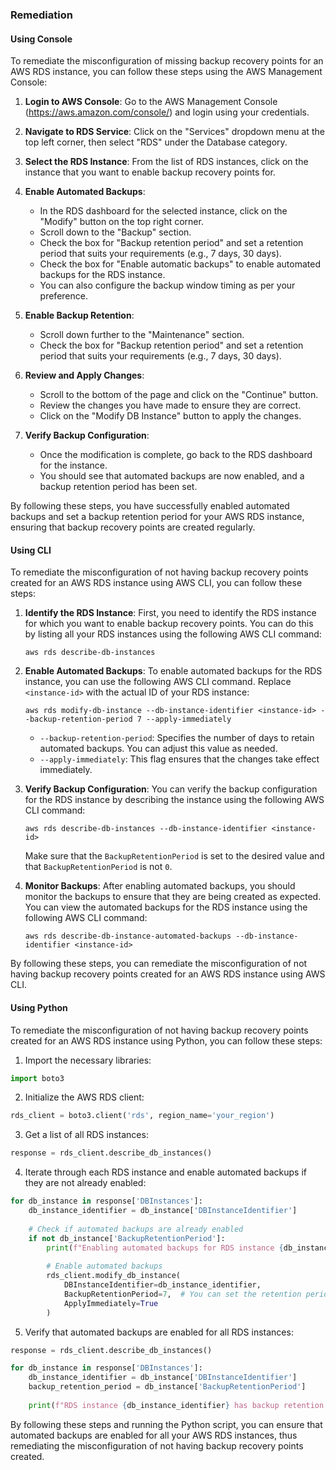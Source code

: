 ### Remediation

#### Using Console

To remediate the misconfiguration of missing backup recovery points for an AWS RDS instance, you can follow these steps using the AWS Management Console:

1. **Login to AWS Console**: Go to the AWS Management Console (https://aws.amazon.com/console/) and login using your credentials.

2. **Navigate to RDS Service**: Click on the "Services" dropdown menu at the top left corner, then select "RDS" under the Database category.

3. **Select the RDS Instance**: From the list of RDS instances, click on the instance that you want to enable backup recovery points for.

4. **Enable Automated Backups**:
   - In the RDS dashboard for the selected instance, click on the "Modify" button on the top right corner.
   - Scroll down to the "Backup" section.
   - Check the box for "Backup retention period" and set a retention period that suits your requirements (e.g., 7 days, 30 days).
   - Check the box for "Enable automatic backups" to enable automated backups for the RDS instance.
   - You can also configure the backup window timing as per your preference.

5. **Enable Backup Retention**: 
   - Scroll down further to the "Maintenance" section.
   - Check the box for "Backup retention period" and set a retention period that suits your requirements (e.g., 7 days, 30 days).

6. **Review and Apply Changes**:
   - Scroll to the bottom of the page and click on the "Continue" button.
   - Review the changes you have made to ensure they are correct.
   - Click on the "Modify DB Instance" button to apply the changes.

7. **Verify Backup Configuration**:
   - Once the modification is complete, go back to the RDS dashboard for the instance.
   - You should see that automated backups are now enabled, and a backup retention period has been set.

By following these steps, you have successfully enabled automated backups and set a backup retention period for your AWS RDS instance, ensuring that backup recovery points are created regularly.

#### Using CLI

To remediate the misconfiguration of not having backup recovery points created for an AWS RDS instance using AWS CLI, you can follow these steps:

1. **Identify the RDS Instance**: First, you need to identify the RDS instance for which you want to enable backup recovery points. You can do this by listing all your RDS instances using the following AWS CLI command:
   ```
   aws rds describe-db-instances
   ```

2. **Enable Automated Backups**: To enable automated backups for the RDS instance, you can use the following AWS CLI command. Replace `<instance-id>` with the actual ID of your RDS instance:
   ```
   aws rds modify-db-instance --db-instance-identifier <instance-id> --backup-retention-period 7 --apply-immediately
   ```
   - `--backup-retention-period`: Specifies the number of days to retain automated backups. You can adjust this value as needed.
   - `--apply-immediately`: This flag ensures that the changes take effect immediately.

3. **Verify Backup Configuration**: You can verify the backup configuration for the RDS instance by describing the instance using the following AWS CLI command:
   ```
   aws rds describe-db-instances --db-instance-identifier <instance-id>
   ```
   Make sure that the `BackupRetentionPeriod` is set to the desired value and that `BackupRetentionPeriod` is not `0`.

4. **Monitor Backups**: After enabling automated backups, you should monitor the backups to ensure that they are being created as expected. You can view the automated backups for the RDS instance using the following AWS CLI command:
   ```
   aws rds describe-db-instance-automated-backups --db-instance-identifier <instance-id>
   ```

By following these steps, you can remediate the misconfiguration of not having backup recovery points created for an AWS RDS instance using AWS CLI.

#### Using Python

To remediate the misconfiguration of not having backup recovery points created for an AWS RDS instance using Python, you can follow these steps:

1. Import the necessary libraries:
```python
import boto3
```

2. Initialize the AWS RDS client:
```python
rds_client = boto3.client('rds', region_name='your_region')
```

3. Get a list of all RDS instances:
```python
response = rds_client.describe_db_instances()
```

4. Iterate through each RDS instance and enable automated backups if they are not already enabled:
```python
for db_instance in response['DBInstances']:
    db_instance_identifier = db_instance['DBInstanceIdentifier']
    
    # Check if automated backups are already enabled
    if not db_instance['BackupRetentionPeriod']:
        print(f"Enabling automated backups for RDS instance {db_instance_identifier}")
        
        # Enable automated backups
        rds_client.modify_db_instance(
            DBInstanceIdentifier=db_instance_identifier,
            BackupRetentionPeriod=7,  # You can set the retention period as needed
            ApplyImmediately=True
        )
```

5. Verify that automated backups are enabled for all RDS instances:
```python
response = rds_client.describe_db_instances()

for db_instance in response['DBInstances']:
    db_instance_identifier = db_instance['DBInstanceIdentifier']
    backup_retention_period = db_instance['BackupRetentionPeriod']
    
    print(f"RDS instance {db_instance_identifier} has backup retention period set to {backup_retention_period}")
```

By following these steps and running the Python script, you can ensure that automated backups are enabled for all your AWS RDS instances, thus remediating the misconfiguration of not having backup recovery points created.

